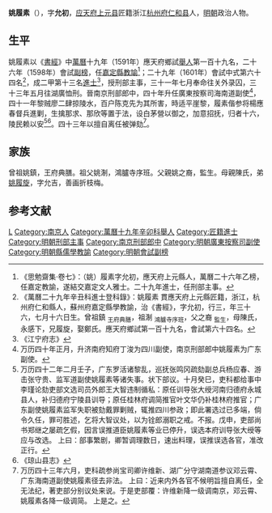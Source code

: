 '''姚履素'''（{{bd|1566年|7月31日|？|catIdx=}}），字'''允初'''，[[应天府|应天府]][[上元县|上元县]]匠籍浙江[[杭州府|杭州府]][[仁和县|仁和县]]人，[[明朝|明朝]]政治人物。

== 生平 ==
姚履素以《[[書經|書經]]》中[[萬曆|萬曆]]十九年（1591年）應天府鄉試[[舉人|舉人]]第一百十九名，二十六年（1598年）會試[[副榜|副榜]]，任[[嘉定縣|嘉定縣]][[教諭|教諭]]<ref>《思勉齋集·卷七》：（姚）履素字允初，應天府上元縣人，萬曆二十六年乙榜，任嘉定教諭，遂結交嘉定文人雅士。二十九年進士，任刑部主事。</ref>；二十九年（1601年）會試中式第六十四名<ref>《萬曆二十九年辛丑科進士登科錄》：姚履素 貫應天府上元縣匠籍，浙江，杭州府仁和縣人，蘇州府嘉定縣學教諭，治《書經》，字允初，行三，年三十六，七月十六日生。曾祖鎮 <sub>王府典膳</sub>，祖淛 <sub>鴻臚寺序班</sub>，父之裔 <sub>監生</sub>，母陳氏，永感下，兄履旋，娶鄭氏。應天府鄉試第一百十九名，會試第六十四名。</ref>，成二甲第十三名[[進士|進士]]<ref>《江宁府志》</ref>，授刑部主事，三十一年七月奉命往关外录囚，三十三年五月往湖廣恤刑。晉南京刑部郎中，四十年升任廣東按察司海南道副使<ref>万历四十年正月，升济南府知府丁浚为四川副使，南京刑部郎中姚履素为广东副使。</ref>，四十一年黎贼廖二肆掠陵水，百户陈克先为其所害，時适平崖黎，履素偕参将楊應春督兵進剿，生擒那求、那欣等置于法，设白茅營以御之，加意招抚，归者十六，陵民赖以安<ref>万历四十二年二月壬子，广东罗活诸黎乱，巡抚张鸣冈疏劾副总兵杨应春、游击张守贵、监军道副使姚履素等诸失事。状下部议。十月癸巳，吏科都给事中李瑾论劾吏部文选司员外郎王大智违制循私：原任训导张大绶河南归德府永城县人，补归德府宁陵县训导；原任桂林府调简推官叶文华仍补桂林府推官；广东副使姚履素监军失职被劾戴罪剿贼，辄推四川参政；即此署选过已多端，倘令久任，罪可胜述，乞将大智议处，以为铨郎溺职之戒。不报。戊申，吏部尚书郑继之屡疏乞假，因言误推道臣姚履素等业已停升，误选本府训导张大绶等应与改选。 上曰：部事繁剧，卿暂调理数日，速出料理，误推误选各官，准改正行。</ref><ref>《琼山县志》</ref>。四十三年以擅自离任被弹劾<ref>万历四十三年六月，吏科疏参尚宝司卿许维新、湖广分守湖南道参议邓云霄、广东海南道副使姚履素径去非法。 上曰：近来内外各官不候明旨擅自离任，全无法纪，著吏部分别议处来说。于是吏部覆：许维新降一级调南京，邓云霄、姚履素各降一级调简。 上是之。</ref>。

== 家族 ==
曾祖姚鎮，王府典膳。祖父姚淛，鴻臚寺序班。父親姚之裔，監生。母親陳氏，弟[[姚履旋|姚履旋]]，字允吉，善画折枝梅。

==参考文献==
{{reflist}}

{{萬曆二十九年辛丑科殿試金榜}}

{{Authority control}}

{{DEFAULTSORT:}}
[[Category:姚姓|L]]
[[Category:南京人|Category:南京人]]
[[Category:萬曆十九年辛卯科舉人|Category:萬曆十九年辛卯科舉人]]
[[Category:匠籍進士|Category:匠籍進士]]
[[Category:明朝刑部主事|Category:明朝刑部主事]]
[[Category:南京刑部郎中|Category:南京刑部郎中]]
[[Category:明朝廣東按察司副使|Category:明朝廣東按察司副使]]
[[Category:明朝縣儒學教諭|Category:明朝縣儒學教諭]]
[[Category:明朝會試副榜|Category:明朝會試副榜]]